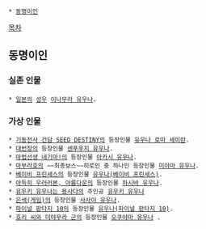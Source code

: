  * [[동명이인]]

[[목차]]

== 동명이인 ==
=== 실존 인물 ===
 * [[일본]]의 [[성우]] [[이나무라 유우나]].

=== 가상 인물 ===
 * [[기동전사 건담 SEED DESTINY]]의 등장인물 [[유우나 로마 세이란]].
 * [[대번장]]의 등장인물 [[센푸우지 유우나]].
 * [[마법선생 네기마!]]의 등장인물 [[아카시 유우나]].
 * [[마부라호]]의 ~~최종보스~~히로인 중 하나인 등장인물 [[미야마 유우나]].
 * [[베이비 프린세스]]의 등장인물 [[유우나(베이비 프린세스)]].
 * [[아득히 우러러본, 아름다운]]의 등장인물 [[하시바 유우나]].
 * [[유우키 유우나는 용사다]]의 주인공 [[유우키 유우나]]
 * [[은색(게임)]]의 등장인물 [[사사이 유우나]].
 * [[파이널 판타지 10]]의 등장인물 [[유우나(파이널 판타지 10)]].
 * [[호리 씨와 미야무라 군]]의 등장인물 [[오쿠야마 유우나]] .
